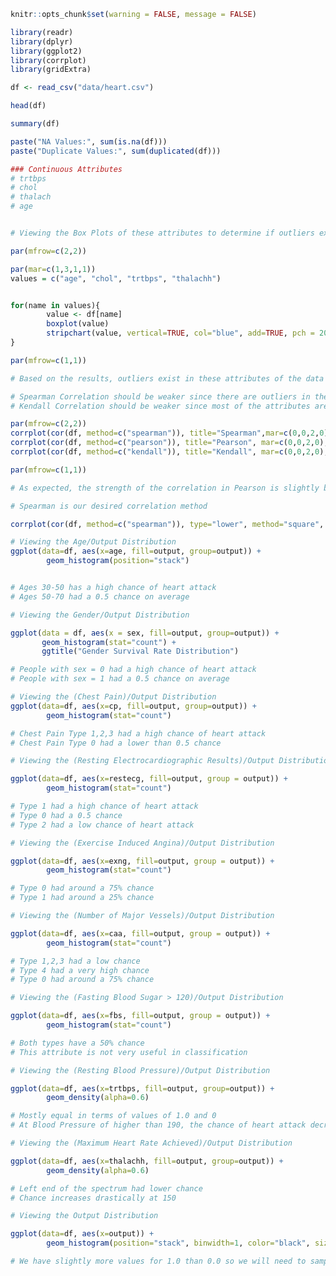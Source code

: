 ```r
knitr::opts_chunk$set(warning = FALSE, message = FALSE)
```
```r
library(readr)
library(dplyr)
library(ggplot2)
library(corrplot)
library(gridExtra)
```


```r
df <- read_csv("data/heart.csv")
```

```r
head(df)
```


```r
summary(df)
```

```r
paste("NA Values:", sum(is.na(df)))
paste("Duplicate Values:", sum(duplicated(df)))
```



```r
### Continuous Attributes
# trtbps
# chol
# thalach
# age


# Viewing the Box Plots of these attributes to determine if outliers exist

par(mfrow=c(2,2))

par(mar=c(1,3,1,1))
values = c("age", "chol", "trtbps", "thalachh")


for(name in values){
        value <- df[name]
        boxplot(value)
        stripchart(value, vertical=TRUE, col="blue", add=TRUE, pch = 20, method="jitter")
}

par(mfrow=c(1,1))

# Based on the results, outliers exist in these attributes of the data
```

```r

# Spearman Correlation should be weaker since there are outliers in the data
# Kendall Correlation should be weaker since most of the attributes are not dependent upon each other.

par(mfrow=c(2,2))
corrplot(cor(df, method=c("spearman")), title="Spearman",mar=c(0,0,2,0), type="lower", tl.pos="n", cl.pos="n", method="square", order="FPC")
corrplot(cor(df, method=c("pearson")), title="Pearson", mar=c(0,0,2,0), type="lower", tl.pos="n", cl.pos="n", method="square", order="FPC")
corrplot(cor(df, method=c("kendall")), title="Kendall", mar=c(0,0,2,0), type="lower", tl.pos="n", cl.pos="n", method="square", order="FPC")

par(mfrow=c(1,1))

# As expected, the strength of the correlation in Pearson is slightly better than Spearman and Kendall

```

```r
# Spearman is our desired correlation method

corrplot(cor(df, method=c("spearman")), type="lower", method="square", order="FPC")
```

```r

# Viewing the Age/Output Distribution
ggplot(data=df, aes(x=age, fill=output, group=output)) +
        geom_histogram(position="stack")


# Ages 30-50 has a high chance of heart attack
# Ages 50-70 had a 0.5 chance on average
```


```r

# Viewing the Gender/Output Distribution

ggplot(data = df, aes(x = sex, fill=output, group=output)) +
       geom_histogram(stat="count") +
       ggtitle("Gender Survival Rate Distribution")

# People with sex = 0 had a high chance of heart attack
# People with sex = 1 had a 0.5 chance on average
```


```r

# Viewing the (Chest Pain)/Output Distribution
ggplot(data=df, aes(x=cp, fill=output, group=output)) +
        geom_histogram(stat="count")

# Chest Pain Type 1,2,3 had a high chance of heart attack
# Chest Pain Type 0 had a lower than 0.5 chance
```

```r

# Viewing the (Resting Electrocardiographic Results)/Output Distribution

ggplot(data=df, aes(x=restecg, fill=output, group = output)) +
        geom_histogram(stat="count")

# Type 1 had a high chance of heart attack
# Type 0 had a 0.5 chance
# Type 2 had a low chance of heart attack
```

```r

# Viewing the (Exercise Induced Angina)/Output Distribution

ggplot(data=df, aes(x=exng, fill=output, group = output)) +
        geom_histogram(stat="count")

# Type 0 had around a 75% chance
# Type 1 had around a 25% chance
```

```r

# Viewing the (Number of Major Vessels)/Output Distribution

ggplot(data=df, aes(x=caa, fill=output, group = output)) +
        geom_histogram(stat="count")

# Type 1,2,3 had a low chance
# Type 4 had a very high chance
# Type 0 had around a 75% chance
```

```r

# Viewing the (Fasting Blood Sugar > 120)/Output Distribution

ggplot(data=df, aes(x=fbs, fill=output, group = output)) +
        geom_histogram(stat="count")

# Both types have a 50% chance
# This attribute is not very useful in classification
```

```r

# Viewing the (Resting Blood Pressure)/Output Distribution

ggplot(data=df, aes(x=trtbps, fill=output, group=output)) +
        geom_density(alpha=0.6)

# Mostly equal in terms of values of 1.0 and 0
# At Blood Pressure of higher than 190, the chance of heart attack decreases
```

```r

# Viewing the (Maximum Heart Rate Achieved)/Output Distribution

ggplot(data=df, aes(x=thalachh, fill=output, group=output)) +
        geom_density(alpha=0.6)

# Left end of the spectrum had lower chance
# Chance increases drastically at 150
```

```r

# Viewing the Output Distribution

ggplot(data=df, aes(x=output)) +
        geom_histogram(position="stack", binwidth=1, color="black", size=2)

# We have slightly more values for 1.0 than 0.0 so we will need to sample properly
```
